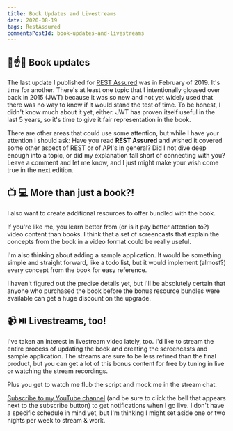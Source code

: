 ```yaml
---
title: Book Updates and Livestreams
date: 2020-08-19
tags: RestAssured
commentsPostId: book-updates-and-livestreams
---
```



## 📘☝️📅 Book updates

The last update I published for [REST Assured](https://restassuredbook.com) was in February of 2019. It's time for another. There's at least one topic that I intentionally glossed over back in 2015 (JWT) because it was so new and not yet widely used that there was no way to know if it would stand the test of time. To be honest, I didn't know much about it yet, either. JWT has proven itself useful in the last 5 years, so it's time to give it fair representation in the book.

There are other areas that could use some attention, but while I have your attention I should ask: Have you read **REST Assured** and wished it covered some other aspect of REST or of API's in general? Did I not dive deep enough into a topic, or did my explanation fall short of connecting with you? Leave a comment and let me know, and I just might make your wish come true in the next edition.

## 📺 💻 More than just a book?!

I also want to create additional resources to offer bundled with the book.

If you're like me, you learn better from (or is it pay better attention to?) video content than books. I think that a set of screencasts that explain the concepts from the book in a video format could be really useful.

I'm also thinking about adding a sample application. It would be something simple and straight forward, like a todo list, but it would implement (almost?) every concept from the book for easy reference.

I haven't figured out the precise details yet, but I'll be absolutely certain that anyone who purchased the book before the bonus resource bundles were available can get a huge discount on the upgrade.

<CKSubscribe />

## 📹 ⏯️ Livestreams, too!

I've taken an interest in livestream video lately, too. I'd like to stream the entire process of updating the book and creating the screencasts and sample application. The streams are sure to be less refined than the final product, but you can get a lot of this bonus content for free by tuning in live or watching the stream recordings.

Plus you get to watch me flub the script and mock me in the stream chat.

[Subscribe to my YouTube channel](https://www.youtube.com/channel/UCOeYypSs8QoqX6AgA5eqGEg?sub_confirmation=1) (and be sure to click the bell that appears next to the subscribe button) to get notifications when I go live. I don't have a specific schedule in mind yet, but I'm thinking I might set aside one or two nights per week to stream & work.
